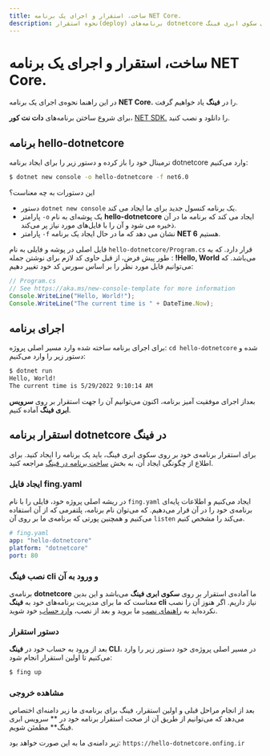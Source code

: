 ```yaml
---
title: ساخت، استقرار و اجرای یک برنامه NET Core.
description: نحوه استقرار(deploy) برنامه‌های dotnetcore بر روی سکوی ابری فینگ
---
```



<Platform>
  <PlatformHead title="برنامه‌های NET Core." icon="dotnetcore/dotnetcore-original.svg"/>
</Platform>

# ساخت، استقرار و اجرای یک برنامه NET Core.

در این راهنما نحوه‌ی اجرای یک برنامه **NET Core.** را در **فینگ** یاد خواهیم گرفت.


برای شروع ساختن برنامه‌های **دات نت کور**، [NET SDK.](https://dotnet.microsoft.com/en-us/download) را دانلود و نصب کنید.


## برنامه hello-dotnetcore

ترمینال خود را باز کرده و دستور زیر را برای ایجاد برنامه dotnetcore وارد می‌کنیم:

```bash
$ dotnet new console -o hello-dotnetcore -f net6.0
```

این دستورات به چه معناست؟
- دستور `dotnet new console` یک برنامه کنسول جدید برای ما ایجاد می کند.
- پارامتر `-o` یک پوشه‌ای به نام **hello-dotnetcore** ایجاد می کند که برنامه ما در آن ذخیره می شود و آن را با فایل‌های مورد نیاز پر می‌کند.
- پارامتر `-f` نشان می دهد که ما در حال ایجاد یک برنامه **NET 6** هستیم.


فایل اصلی در پوشه و فایلی به نام `hello-dotnetcore/Program.cs` قرار دارد. که به طور پیش فرض، از قبل حاوی کد لازم برای نوشتن جمله : **!Hello, World** می‌باشد.
که می‌توانیم فایل مورد نظر را بر اساس سورس کد خود تغییر دهیم:

```javascript
// Program.cs
// See https://aka.ms/new-console-template for more information
Console.WriteLine("Hello, World!");
Console.WriteLine("The current time is " + DateTime.Now);
```

## اجرای برنامه

برای اجرای برنامه ساخته شده وارد مسیر اصلی پروژه: `cd hello-dotnetcore` شده و دستور زیر را وارد می‌کنیم:

```bash
$ dotnet run
Hello, World!
The current time is 5/29/2022 9:10:14 AM
```

بعداز اجرای موفقیت آمیز برنامه، اکنون می‌توانیم آن را جهت استقرار بر روی **سرویس ابری فینگ** آماده کنیم.

## استقرار برنامه dotnetcore در فینگ

برای استقرار برنامه‌ی خود بر روی سکوی ابری فینگ، باید یک برنامه را ایجاد کنید. برای اطلاع از چگونگی ایجاد آن، به بخش [ساخت برنامه در فینگ](/quickstart/create-app) مراجعه کنید.

### ایجاد فایل fing.yaml

در ریشه اصلی پروژه خود، فایلی را با نام `fing.yaml` ایجاد می‌کنیم و اطلاعات پایه‌ای برنامه‌ی خود را در آن قرار می‌دهیم. که می‌توان نام برنامه، پلتفرمی که از آن استفاده می‌کنیم و همچنین پورتی که برنامه‌ی ما بر روی آن `listen` می‌کند را مشخص کنیم.

```yaml
# fing.yaml
app: "hello-dotnetcore"
platform: "dotnetcore"
port: 80
```

### نصب فینگ cli و ورود به آن

برنامه‌ی **dotnetcore** ما آماده‌ی استقرار بر روی **سکوی ابری فینگ** می‌باشد و این بدین معناست که ما برای مدیریت برنامه‌های خود به **فینگ cli** نیاز داریم. اگر هنوز آن را نصب نکرده‌اید به [راهنمای نصب](/quickstart/installation) ما بروید و بعد از نصب، [وارد حساب](/quickstart/login) خود شوید.

### دستور استقرار

بعد از ورود به حساب خود در **فینگ CLI**، در مسیر اصلی پروژه‌ی خود دستور زیر را وارد می‌کنیم تا اولین استقرار انجام شود:

```bash
$ fing up
```

### مشاهده خروجی

بعد از انجام مراحل قبلی و اولین استقرار، فینگ برای برنامه‌ی ما زیر دامنه‌ای اختصاص می‌دهد که می‌توانیم از طریق آن از صحت استقرار برنامه خود در ** سرویس ابری فینگ** مطمئن شویم.

زیر دامنه‌ی ما به این صورت خواهد بود: `https://hello-dotnetcore.onfing.ir`
